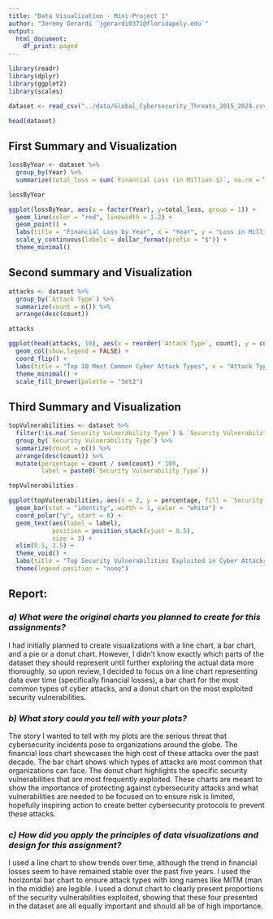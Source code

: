 ```yaml
---
title: "Data Visualization - Mini-Project 1"
author: "Jeremy Gerardi `jgerardi0371@floridapoly.edu`"
output:
  html_document:
    df_print: paged
---
```


```r
library(readr)
library(dplyr)
library(ggplot2)
library(scales)
```

```r
dataset <- read_csv("../data/Global_Cybersecurity_Threats_2015_2024.csv", show_col_types = FALSE)

head(dataset)
```

## First Summary and Visualization
```r
lossByYear <- dataset %>%
  group_by(Year) %>%
  summarize(total_loss = sum(`Financial Loss (in Million $)`, na.rm = TRUE))

lossByYear
```
```r
ggplot(lossByYear, aes(x = factor(Year), y=total_loss, group = 1)) +
  geom_line(color = "red", linewidth = 1.2) + 
  geom_point() + 
  labs(title = "Financial Loss by Year", x = "Year", y = "Loss in Million $") +
  scale_y_continuous(labels = dollar_format(prefix = "$")) + 
  theme_minimal()
```

## Second summary and Visualization
```r
attacks <- dataset %>%
  group_by(`Attack Type`) %>%
  summarize(count = n()) %>%
  arrange(desc(count))

attacks
```
```r
ggplot(head(attacks, 10), aes(x = reorder(`Attack Type`, count), y = count, fill = `Attack Type`)) + 
  geom_col(show.legend = FALSE) +
  coord_flip() + 
  labs(title = "Top 10 Most Common Cyber Attack Types", x = "Attack Type", y = "Number of Attacks") +
  theme_minimal() + 
  scale_fill_brewer(palette = "Set2")
```

## Third Summary and Visualization
```r
topVulnerabilities <- dataset %>%
  filter(!is.na(`Security Vulnerability Type`) & `Security Vulnerability Type` != "" & `Security Vulnerability Type` != "Unkown") %>%
  group_by(`Security Vulnerability Type`) %>%
  summarize(count = n()) %>%
  arrange(desc(count)) %>%
  mutate(percentage = count / sum(count) * 100,
         label = paste0(`Security Vulnerability Type`))

topVulnerabilities
```

```r
ggplot(topVulnerabilities, aes(x = 2, y = percentage, fill = `Security Vulnerability Type`)) +
  geom_bar(stat = "identity", width = 1, color = "white") +
  coord_polar("y", start = 0) +
  geom_text(aes(label = label),
            position = position_stack(vjust = 0.5),
            size = 3) +
  xlim(0.5, 2.5) +
  theme_void() +
  labs(title = "Top Security Vulnerabilities Exploited in Cyber Attacks") +
  theme(legend.position = "none")

```

## Report:
### *a) What were the original charts you planned to create for this assignments?*
I had initially planned to create visualizations with a line chart, a bar chart, and a pie or a donut chart. However, I didn't know exactly which parts of the dataset they should represent until further exploring the actual data more thoroughly, so upon review, I decided to focus on a line chart representing data over time (specifically financial losses), a bar chart for the most common types of cyber attacks, and a donut chart on the most exploited security vulnerabilities.

### *b) What story could you tell with your plots?*
The story I wanted to tell with my plots are the serious threat that cybersecurity incidents pose to organizations around the globe. The financial loss chart showcases the high cost of these attacks over the past decade. The bar chart shows which types of attacks are most common that organizations can face. The donut chart highlights the specific security vulnerabilities that are most frequently exploited. These charts are meant to show the importance of protecting against cybersecurity attacks and what vulnerabilities are needed to be focused on to ensure risk is limited, hopefully inspiring action to create better cybersecurity protocols to prevent these attacks.

### *c) How did you apply the principles of data visualizations and design for this assignment?*
I used a line chart to show trends over time, although the trend in financial losses seem to have remained stable over the past five years. I used the horizontal bar chart to ensure attack types with long names like MITM (man in the middle) are legible. I used a donut chart to clearly present proportions of the security vulnerabilities exploited, showing that these four presented in the dataset are all equally important and should all be of high importance. 
